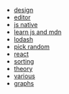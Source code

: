 
- [design](/design)
- [editor](/editor)
- [js native](/js-native)
- [learn js and mdn](/learn-js-and-mdn)
- [lodash](/lodash)
- [pick random](/pick-random)
- [react](/react)
- [sorting](/sorting)
- [theory](/theory)
- [various](/various)
- [graphs](/graphs)
